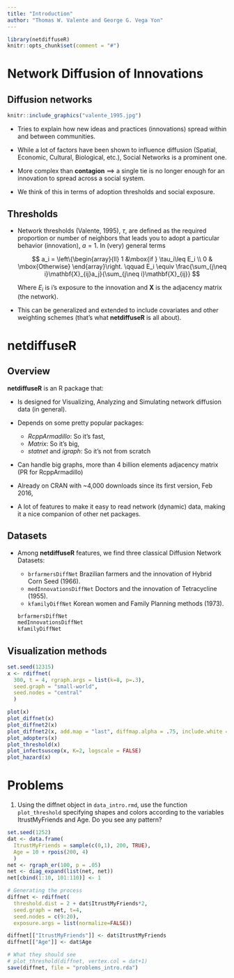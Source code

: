 ```yaml
---
title: "Introduction"
author: "Thomas W. Valente and George G. Vega Yon"
---
```


```r
library(netdiffuseR)
knitr::opts_chunk$set(comment = "#")

```


# Network Diffusion of Innovations

## Diffusion networks

```r
knitr::include_graphics("valente_1995.jpg")
```


*   Tries to explain how new ideas and practices (innovations) spread within and between
  communities.

*   While a lot of factors have been shown to influence diffusion (Spatial,
    Economic, Cultural, Biological, etc.), Social Networks is a prominent one.

*   More complex than __contagion__ $\implies$ a single tie is no longer enough
    for an innovation to spread across a social system.

*   We think of this in terms of adoption thresholds and social exposure.


## Thresholds

*   Network thresholds (Valente, 1995), $\tau$, are defined as the required proportion or number of neighbors that leads you to adopt a particular        behavior (innovation), $a=1$. In (very) general terms\pause
    
    $$
    a_i = \left\{\begin{array}{ll}
    1 &\mbox{if } \tau_i\leq E_i \\
    0 & \mbox{Otherwise}
    \end{array}\right. \qquad
    E_i \equiv \frac{\sum_{j\neq i}\mathbf{X}_{ij}a_j}{\sum_{j\neq i}\mathbf{X}_{ij}}
    $$
    
    Where $E_i$ is i's exposure to the innovation and $\mathbf{X}$ is the adjacency matrix (the network).

*   This can be generalized and extended to include covariates and other weighting schemes (that's what __netdiffuseR__ is all about).


# netdiffuseR

## Overview

__netdiffuseR__ is an R package that:

*   Is designed for Visualizing, Analyzing and Simulating network diffusion data (in general).

*   Depends on some pretty popular packages:

    *   _RcppArmadillo_: So it's fast,
    *   _Matrix_: So it's big,
    *   _statnet_ and _igraph_: So it's not from scratch

*   Can handle big graphs, more than 4 billion elements adjacency matrix (PR for RcppArmadillo)

*   Already on CRAN with ~4,000 downloads since its first version, Feb 2016,

*   A lot of features to make it easy to read network (dynamic) data, making it a nice companion of other net packages.


## Datasets

-   Among __netdiffuseR__ features, we find three classical Diffusion Network Datasets:
    
    - `brfarmersDiffNet` Brazilian farmers and the innovation of Hybrid Corn Seed (1966).
    - `medInnovationsDiffNet` Doctors and the innovation of Tetracycline (1955).
    - `kfamilyDiffNet` Korean women and Family Planning methods (1973).
    
    ```r
    brfarmersDiffNet
    medInnovationsDiffNet
    kfamilyDiffNet
    ```

## Visualization methods

```r
set.seed(12315)
x <- rdiffnet(
  300, t = 4, rgraph.args = list(k=8, p=.3),
  seed.graph = "small-world",
  seed.nodes = "central"
  )

plot(x)
plot_diffnet(x)
plot_diffnet2(x)
plot_diffnet2(x, add.map = "last", diffmap.alpha = .75, include.white = NULL)
plot_adopters(x)
plot_threshold(x)
plot_infectsuscep(x, K=2, logscale = FALSE)
plot_hazard(x)
```


# Problems

1.  Using the diffnet object in `data_intro.rmd`, use the function `plot_threshold` specifying
    shapes and colors according to the variables ItrustMyFriends and Age. Do you see any pattern?

```r
set.seed(1252)
dat <- data.frame(
  ItrustMyFriends = sample(c(0,1), 200, TRUE),
  Age = 10 + rpois(200, 4)
  )
net <- rgraph_er(100, p = .05)
net <- diag_expand(list(net, net))
net[cbind(1:10, 101:110)] <- 1 

# Generating the process
diffnet <- rdiffnet(
  threshold.dist = 2 + dat$ItrustMyFriends*2,
  seed.graph = net, t=4,
  seed.nodes = c(9:20),
  exposure.args = list(normalize=FALSE))

diffnet[["ItrustMyFriends"]] <- dat$ItrustMyFriends
diffnet[["Age"]] <- dat$Age

# What they should see
# plot_threshold(diffnet, vertex.col = dat+1)
save(diffnet, file = "problems_intro.rda")
```

